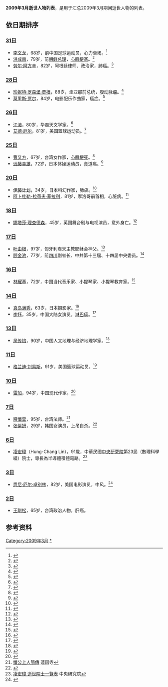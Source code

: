 <center>{{Quotation|{{MonthTOC|2009年|逝世人物列表}}}}</center>
{{TOCright}}
'''2009年3月逝世人物列表'''，是用于汇总2009年3月期间逝世人物的列表。

== 依日期排序 ==
=== [[3月31日|31日]] ===
* [[李文龙|李文龙]]，68岁，前中国足球运动员，心力衰竭。<ref>{{cite news|url=http://sports.sohu.com/20090404/n263203315.shtml|title=上海足坛宿将李文龙辞世 曾入选国足桃李满天下|publisher=东方体育日报|date=2009-04-04|accessdate=2009-05-05|archive-date=2017-03-05|archive-url=https://web.archive.org/web/20170305193605/http://sports.sohu.com/20090404/n263203315.shtml|dead-url=no}}</ref>
* [[洪成南|洪成南]]，79岁，前[[朝鲜总理|朝鲜总理]]，[[心肌梗塞|心肌梗塞]]。<ref>{{cite web|url=http://news.xinhuanet.com/world/2009-04/01/content_11114741.htm|title=朝鲜领导人洪成南逝世|publisher=[[新华网|新华网]]|date=2009-04-01|accessdate=2017-03-05|archive-date=2009-04-04|archive-url=https://web.archive.org/web/20090404175642/http://news.xinhuanet.com/world/2009-04/01/content_11114741.htm|dead-url=no}}</ref>
* [[劳尔·阿方辛|劳尔·阿方辛]]，82岁，阿根廷律师、政治家，肺癌。<ref>{{cite web|url= http://www.lanacion.com.ar/1114109-un-homenaje-multitudinario-en-la-calle|title= Un homenaje multitudinario en la calle|date= 2009-04-01|work= La Nación|accessdate= 2015-08-14|archive-date= 2018-11-26|archive-url= https://web.archive.org/web/20181126171326/https://www.lanacion.com.ar/1114109-un-homenaje-multitudinario-en-la-calle|dead-url= no}}</ref>

=== [[3月28日|28日]] ===
* [[珍妮特·罗森堡·贾根|珍妮特·罗森堡·贾根]]，88岁，圭亚那前总统，腹动脉瘤。<ref>{{cite news|title=Janet Jagan dies at 88; Chicago nursing student became the first woman president of Guyana|first=Valerie J.|last=Nelson|date=2009-03-29|accessdate=2009-03-29|work=[[洛杉矶时报|Los Angeles Times]]|url=http://www.latimes.com/news/obituaries/la-me-janet-jagan29-2009mar29,0,4944019.story|archive-date=2013-10-29|archive-url=https://web.archive.org/web/20131029212546/http://www.latimes.com/news/obituaries/la-me-janet-jagan29-2009mar29,0,4944019.story|dead-url=no}}</ref>
* [[莫里斯·贾尔|莫里斯·贾尔]]，84岁，电影配乐作曲家，癌症。<ref>{{cite news|title=Maurice Jarre, Hollywood Composer, Dies at 84|first=Bruce|last=Weber|date=2009-03-31|accessdate=2009-03-31|work=[[纽约时报|The New York Times]]|url=https://www.nytimes.com/2009/03/31/arts/music/31jarre.html|archive-date=2019-12-09|archive-url=https://web.archive.org/web/20191209091715/https://www.nytimes.com/2009/03/31/arts/music/31jarre.html|dead-url=no}}</ref>

=== [[3月26日|26日]] ===
* [[江涛_(天文学家)|江涛]]，80岁，华裔天文学家。<ref>{{cite web|url=http://dz.xdkb.net/html/2010-08/31/content_34788.htm|publisher=现代快报|date=2010-08-31|accessdate=2017-03-05|title=遨游太空的“江涛星”|archive-date=2019-01-20|archive-url=https://web.archive.org/web/20190120225039/http://dz.xdkb.net/html/2010-08/31/content_34788.htm|dead-url=no}}</ref>
* [[艾德·厄尔|艾德·厄尔]]，81岁，美国篮球运动员。<ref>{{cite web|title=Loyola Mourns The Passing Of Ed Earle|url=http://www.loyolaramblers.com/sports/m-baskbl/spec-rel/040209aaa.html|work=loyolaramblers.com|publisher=Loyola University of Chicago|accessdate=2014-01-01|archive-url=https://web.archive.org/web/20170613192519/http://www.loyolaramblers.com/sports/m-baskbl/spec-rel/040209aaa.html|archive-date=2017-06-13|dead-url=yes}}</ref>

=== [[3月25日|25日]] ===
* [[曹又方|曹又方]]，67岁，台湾女作家，[[心肌梗死|心肌梗死]]。<ref>{{cite web|url=http://news.163.com/09/0328/12/55GASP26000120GR.html|title=台湾女作家曹又方因病逝世|publisher=网易新闻|date=2009-03-28|accessdate=2017-03-05|archive-url=https://web.archive.org/web/20170305193822/http://news.163.com/09/0328/12/55GASP26000120GR.html|archive-date=2017-03-05|dead-url=yes}}</ref>
* [[远藤幸雄|远藤幸雄]]，72岁，日本体操运动员，食道癌。<ref>{{cite web|url=http://www.nikkansports.com/sports/news/f-sp-tp0-20090325-475239.html|script-title=ja:体操ニッポンの中心選手、遠藤幸雄氏死去|publisher=[[日刊體育|日刊體育]]|date=2009-03-25|accessdate=2017-03-05|archive-date=2017-03-05|archive-url=https://web.archive.org/web/20170305194019/http://www.nikkansports.com/sports/news/f-sp-tp0-20090325-475239.html|dead-url=no}}</ref>

=== [[3月20日|20日]] ===
* [[伊藤计划|伊藤计划]]，34岁，日本科幻作家，肺癌。<ref>{{Cite news |url=http://www.yomiuri.co.jp/national/culture/news/20091206-OYT1T00728.htm |script-title=ja:日本SF大賞に伊藤計劃さん…３月に死去 |date=2009-12-06 |publisher=[[讀賣新聞|讀賣新聞]] |archiveurl=https://web.archive.org/web/20091212113006/http://www.yomiuri.co.jp/national/culture/news/20091206-OYT1T00728.htm |archivedate=2009-12-12 |deadurl=yes |accessdate=2016-10-04 }}</ref>
* [[阿卜杜勒-拉蒂夫·菲拉利|阿卜杜勒-拉蒂夫·菲拉利]]，81岁，摩洛哥前首相，心脏病。<ref>{{cite news |url=http://news.xinhuanet.com/world/2009-03/21/content_11045391.htm |title=摩洛哥前首相菲拉利逝世 |work=新華網 |date=2009-03-21 |accessdate=2009-03-23 |archive-date=2017-03-05 |archive-url=https://web.archive.org/web/20170305202619/http://news.xinhuanet.com/world/2009-03/21/content_11045391.htm |dead-url=no }}</ref>

=== [[3月18日|18日]] ===
* [[娜塔莎·理查德森|娜塔莎·理查德森]]，45岁，英国舞台剧与电视演员，意外身亡。<ref>{{cite news|url=http://news.bbc.co.uk/1/hi/entertainment/7954366.stm|title=Richardson gets West End tribute|date=2009-03-20|accessdate=2009-03-23|publisher=BBC News|archive-date=2009-03-23|archive-url=https://web.archive.org/web/20090323044045/http://news.bbc.co.uk/1/hi/entertainment/7954366.sam|dead-url=no}}</ref>

=== [[3月17日|17日]] ===
* [[叶由根|叶由根]]，97岁，匈牙利裔天主教耶稣会神父。<ref name="JS">{{cite web|url=http://www.amdgchinese.org/big5/news_view.php?cat_id=N&order=18&page=2&show=10|title=耶穌會士葉由根神父追思彌撒 單樞機證道|publisher=耶穌會中華省|date=2009-04-08|accessdate=2009-05-08|deadurl=yes|archiveurl=https://web.archive.org/web/20150119014815/http://www.amdgchinese.org/big5/news_view.php?cat_id=N&order=18&page=2&show=10|archivedate=2015-01-19}}</ref>
* [[顾金池|顾金池]]，77岁，前[[四川|四川]]副省长、中共第十三届、十四届中央委员。<ref>{{cite web|url=http://news.xinhuanet.com/newscenter/2009-03/30/content_11101260.htm|title=中共辽宁省委原书记顾金池同志病逝|publisher=[[新华网|新华网]]|date=2009-03-30|accessdate=2016-10-05|archive-date=2017-04-07|archive-url=https://web.archive.org/web/20170407031502/http://news.xinhuanet.com/newscenter/2009-03/30/content_11101260.htm|dead-url=no}}</ref>

=== [[3月16日|16日]] ===
* [[林耀基|林耀基]]，72岁，中国当代音乐家、小提琴家、小提琴教育家。<ref>{{cite web|url=http://ent.sina.com.cn/y/2009-03-17/15282424403.shtml|title=中国提琴界琴圣林耀基大师16日凌晨家中溘逝|publisher=新浪网|date=2009-03-17|accessdate=2017-03-05|archive-date=2017-03-05|archive-url=https://web.archive.org/web/20170305201110/http://ent.sina.com.cn/y/2009-03-17/15282424403.shtml|dead-url=no}}</ref>

=== [[3月14日|14日]] ===
* [[真岛满秀|真岛满秀]]，63岁，日本摄影家。<ref>{{cite news|script-title=ja:キヤノン、鉄道写真界の第一人者・真島満秀氏の写真展を開催|url=http://journal.mycom.co.jp/news/2009/07/06/075/index.html|work=Mynavi Journal|date=2009-07-06|accessdate=2009-11-26|deadurl=yes|archiveurl=https://web.archive.org/web/20090709075021/http://journal.mycom.co.jp/news/2009/07/06/075/index.html|archivedate=2009-07-09}}</ref>
* [[李钰_(演员)|李钰]]，35岁，中国大陆女演员，[[淋巴癌|淋巴癌]]。<ref>{{cite web|url=http://ent.sina.com.cn/s/m/2009-03-15/00292420888.shtml|title=《情深深雨濛濛》女演员李钰14日北京病逝(图)|publisher=[[新浪网|新浪网]]|date=2009-03-15|accessdate=2016-10-05|archive-date=2019-06-10|archive-url=https://web.archive.org/web/20190610221838/http://ent.sina.com.cn/s/m/2009-03-15/00292420888.shtml|dead-url=no}}</ref>

=== [[3月13日|13日]] ===
* [[吴传钧|吴传钧]]，90岁，中国人文地理与经济地理学家。<ref>{{cite web|url=http://www.cas.cn/xw/zyxw/yw/200903/t20090316_2313646.shtml|title=中科院资深院士吴传钧先生在京逝世享年91岁|publisher=中国科学院|date=2009-03-16|accessdate=2017-03-05|archive-date=2020-04-06|archive-url=https://web.archive.org/web/20200406000517/http://www.cas.cn/xw/zyxw/yw/200903/t20090316_2313646.shtml|dead-url=no}}</ref>

=== [[3月11日|11日]] ===
* [[格兰迪·刘易斯|格兰迪·刘易斯]]，91岁，美国篮球运动员。<ref>{{cite web |author=Andy Taylor |url=http://www.taylornews.org/mcc/2009/03/18/retired-converse-exec-with-caney-connection-dies/ |title=Retired Converse exec with Caney connection dies |publisher=''Montgomery County Chronicle'' |date=2009-03-18 |accessdate=2009-03-19 |deadurl=yes |archiveurl=https://web.archive.org/web/20120222111728/http://www.taylornews.org/mcc/2009/03/18/retired-converse-exec-with-caney-connection-dies/ |archivedate=2012-02-22 }}</ref>

=== [[3月10日|10日]] ===
* [[雷加|雷加]]，94岁，中国现代作家。<ref>{{cite web|url=http://www.gmw.cn/content/2009-04/03/content_905233.htm|title=刘心武:雷加擂了我一拳|publisher=光明网|date=2009-04-03|accessdate=2017-03-05}}</ref>

=== [[3月7日|7日]] ===
* [[釋懺雲|釋懺雲]]，95岁，台湾法师。<ref>[http://www.lienyin.org/%E6%87%BA%E5%85%AC%E4%B8%8A%E4%BA%BA%E7%B0%A1%E5%82%B3/%E6%87%BA%E5%85%AC%E4%B8%8A%E4%BA%BA%E7%B0%A1%E5%82%B3.html 懺公上人簡傳] {{Wayback|url=http://www.lienyin.org/%E6%87%BA%E5%85%AC%E4%B8%8A%E4%BA%BA%E7%B0%A1%E5%82%B3/%E6%87%BA%E5%85%AC%E4%B8%8A%E4%BA%BA%E7%B0%A1%E5%82%B3.html |date=20161109152816 }}蓮因寺</ref>
* [[张紫妍|张紫妍]]，29岁，韩国女演员，上吊自杀。<ref>{{cite web|url=https://www.koreatimes.co.kr/www/news/special/2009/03/178_40909.html|title=Boys over Flowers Actress Jang Found Dead in Apparent Suicide|date=2009-03-08|accessdate=2016-10-05|archive-date=2009-03-10|archive-url=https://web.archive.org/web/20090310002538/http://www.koreatimes.co.kr/www/news/special/2009/03/178_40909.html|dead-url=no}}</ref>

=== [[3月6日|6日]] ===
*[[凌宏璋|凌宏璋]]（Hung-Chang Lin），91歲，中華民國[[中央研究院|中央研究院]]第23屆（數理科學組）院士，專長為半導體積體電路。<ref>[https://academicians.sinica.edu.tw/index.php?func=1-D 凌宏璋 逝世院士一覽表] {{Wayback|url=https://academicians.sinica.edu.tw/index.php?func=1-D |date=20161102125806 }} 中央研究院</ref>

=== [[3月3日|3日]] ===
* [[悉尼·厄尔·卓别林|悉尼·厄尔·卓别林]]，82岁，美国电影演员，中风。<ref>{{cite web|url=http://www.nytimes.com/2009/03/08/theater/08chaplin.html|title=Sydney Chaplin, 82, Actor Who Dodged Father's Shadow|publisher=[[纽约时报|New York Times]]|date=2009-03-08|accessdate=2016-10-05|archive-date=2017-05-16|archive-url=https://web.archive.org/web/20170516060431/http://www.nytimes.com/2009/03/08/theater/08chaplin.html|dead-url=no}}</ref>

=== [[3月2日|2日]] ===
* [[王聪松|王聪松]]，65岁，台湾政治人物，肝癌。

== 参考资料 ==
{{reflist}}

{{各年各月份逝世人物}}

[[Category:2009年3月|Category:2009年3月]]
[[Category:2009年逝世|*]]